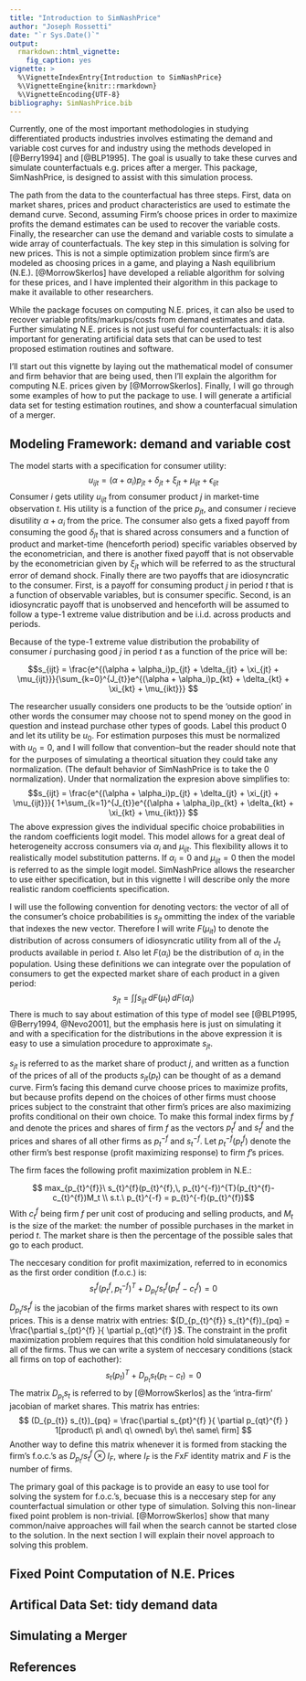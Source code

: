 ```yaml
---
title: "Introduction to SimNashPrice"
author: "Joseph Rossetti"
date: "`r Sys.Date()`"
output: 
  rmarkdown::html_vignette:
    fig_caption: yes
vignette: >
  %\VignetteIndexEntry{Introduction to SimNashPrice}
  %\VignetteEngine{knitr::rmarkdown}
  %\VignetteEncoding{UTF-8}
bibliography: SimNashPrice.bib
---
```



Currently, one of the most important methodologies in studying differentiated products industries involves estimating the demand and variable cost curves for and industry using the methods developed in [@Berry1994] and [@BLP1995]. The goal is usually to take these curves and simulate counterfactuals e.g. prices after a merger. This package, SimNashPrice, is designed to assist with this simulation process. 

The path from the data to the counterfactual has three steps. First, data on market shares, prices and product characteristics are used to estimate the demand curve. Second, assuming Firm's choose prices in order to maximize profits the demand estimates can be used to recover the variable costs. Finally, the researcher can use the demand and variable costs to simulate a wide array of counterfactuals. The key step in this simulation is solving for new prices. This is not a simple optimization problem since firm's are modeled as choosing prices in a game, and playing a Nash equilibrium (N.E.). [@MorrowSkerlos] have developed a reliable algorithm for solving for these prices, and I have implented their algorithm in this package to make it available to other researchers.

While the package focuses on computing N.E. prices, it can also be used to recover variable profits/markups/costs from demand estimates and data.  Further simulating N.E. prices is not just useful for counterfactuals: it is also important for generating artificial data sets that can be used to test proposed estimation routines and software.

I'll start out this vignette by laying out the mathematical model of consumer and firm behavior that are being used, then I'll explain the algorithm for computing N.E. prices given by [@MorrowSkerlos]. Finally, I will go through some examples of how to put the package to use. I will generate a artificial data set for testing estimation routines, and show a counterfacual simulation of a merger.

## Modeling Framework: demand and variable cost

The model starts with a specification for consumer utility:
$$ u_{ijt} = (\alpha + \alpha_i)p_{jt} +  \delta_{jt} + \xi_{jt} + \mu_{ijt} + \epsilon_{ijt}   $$
Consumer $i$ gets utility $u_{ijt}$ from consumer product $j$ in market-time observation $t$. His utility is a function of the price $p_{jt}$, and consumer $i$ recieve disutility $\alpha+\alpha_i$ from the price. The consumer also gets a fixed payoff from consuming the good $\delta_{jt}$ that is shared across consumers and a function of product and market-time (henceforth period) specific variables observed by the econometrician, and there is another fixed payoff that is not observable by the econometrician given by $\xi_{jt}$ which will be referred to as the structural error of demand shock. Finally there are two payoffs that are idiosyncratic to the consumer. First, is a payoff for consuming product $j$ in period $t$ that is a function of observable variables, but is consumer specific. Second, is an idiosyncratic payoff that is unobserved and henceforth will be assumed to follow a type-1 extreme value distribution and be i.i.d. across products and periods.

Because of the type-1 extreme value distribution the probability of consumer $i$ purchasing good $j$ in period $t$ as a function of the price will be:

$$s_{ijt} = \frac{e^{(\alpha + \alpha_i)p_{jt} +  \delta_{jt} + \xi_{jt} + \mu_{ijt}}}{\sum_{k=0}^{J_{t}}e^{(\alpha + \alpha_i)p_{kt} +  \delta_{kt} + \xi_{kt} + \mu_{ikt}}} $$

The researcher usually considers one products to be the 'outside option' in other words the consumer may choose not to spend money on the good in question and instead purchase other types of goods. Label this product $0$ and let its utility be $u_{0}$. For estimation purposes this must be normalized with $u_{0}=0$, and I will follow that convention--but the reader should note that for the purposes of simulating a theortical situation they could take any normalization. (The default behavior of SimNashPrice is to take the $0$ normalization). Under that normalization the expresion above simplifies to:
$$s_{ijt} = \frac{e^{(\alpha + \alpha_i)p_{jt} +  \delta_{jt} + \xi_{jt} + \mu_{ijt}}}{  1+\sum_{k=1}^{J_{t}}e^{(\alpha + \alpha_i)p_{kt} +  \delta_{kt} + \xi_{kt} + \mu_{ikt}}} $$
The above expression gives the individual specific choice probabilities in the random coefficients logit model.  This model allows for a great deal of heterogeneity accross consumers via $\alpha_{i}$ and $\mu_{ijt}$. This flexibility allows it to realistically model substitution patterns. If $\alpha_{i} = 0$ and $\mu_{ijt} = 0$ then the model is referred to as the simple logit model. SimNashPrice allows the researcher to use either specification, but in this vignette I will describe only the more realistic random coefficients specification. 

I will use the following convention for denoting vectors: the vector of all of the consumer's choice probabilities is $s_{jt}$ ommitting the index of the variable that indexes the new vector.  Therefore I will write $F(\mu_{it})$ to denote the distribution of across consumers of idiosyncratic utility from all of the $J_{t}$ products available in period $t$. Also let $F(\alpha_i)$ be the distribution of $\alpha_{i}$ in the population.  Using these definitions we can integrate over the population of consumers to get the expected market share of each product in a given period:
$$s_{jt} = \int \int s_{ijt}\, dF(\mu_t)\,dF(\alpha_i)$$
There is much to say about estimation of this type of model see [@BLP1995, @Berry1994, @Nevo2001], but the emphasis here is just on simulating it and with a specification for the distributions in the above expression it is easy to use a simulation procedure to approximate $s_{jt}$. 

$s_{jt}$ is referred to as the market share of product $j$, and written as a function of the prices of all of the products $s_{jt}(p_t)$  can be thought of as a demand curve.  Firm's facing this demand curve choose prices to maximize profits, but because profits depend on the choices of other firms must choose prices subject to the constraint that other firm's prices are also maximizing profits conditional on their own choice. To make this formal index firms by $f$ and denote the prices and shares of firm $f$ as the vectors $p_{t}^{f}$ and $s_{t}^{f}$ and the prices and shares of all other firms as $p_{t}^{-f}$ and $s_{t}^{-f}$.  Let $p_{t}^{-f}(p_{t}^{f})$ denote the other firm's best response (profit maximizing response) to firm $f$'s prices.

The firm faces the following profit maximization problem in N.E.:

$$ max_{p_{t}^{f}}\  s_{t}^{f}(p_{t}^{f},\, p_{t}^{-f})^{T}(p_{t}^{f}-c_{t}^{f})M_t \\ s.t.\  p_{t}^{-f} = p_{t}^{-f}(p_{t}^{f})$$
With $c_{t}^{f}$ being firm $f$ per unit cost of producing and selling products, and $M_t$ is the size of the market: the number of possible purchases in the market in period $t$.  The market share is then the percentage of the possible sales that go to each product.

The neccesary condition for profit maximization, referred to in economics as the first order condition (f.o.c.) is:
$$  s_{t}^{f}(p_{t}^{f},\, p_{t}^{-f})^T + D_{p_{t}^{f}} s_{t}^{f}(p_{t}^{f}-c_{t}^{f}) = 0 $$
$D_{p_{t}^{f}} s_{t}^{f}$ is the jacobian of the firms market shares with respect to its own prices. This is a dense matrix with entries: $(D_{p_{t}^{f}} s_{t}^{f})_{pq} = \frac{\partial s_{pt}^{f} }{ \partial p_{qt}^{f} }$. The constraint in the profit maximization problem requires that this condition hold simulataneously for all of the firms. Thus we can write a system of neccesary conditions (stack all firms on top of eachother):
$$ s_{t}(p_{t})^T + D_{p_{t}} s_{t} (p_{t}-c_{t}) = 0$$ 
The matrix $D_{p_{t}} s_{t}$ is referred to by [@MorrowSkerlos] as the 'intra-firm' jacobian of market shares. This matrix has entries:
$$ (D_{p_{t}} s_{t})_{pq} = \frac{\partial s_{pt}^{f} }{ \partial p_{qt}^{f} } 1[product\ p\ and\ q\ owned\ by\ the\ same\ firm] $$
Another way to define this matrix whenever it is formed from stacking the firm's f.o.c.'s as $D_{p_{t}^{f}} s_{t}^{f} \otimes I_{F}$, where $I_F$ is the $F$x$F$ identity matrix and $F$ is the number of firms.

The primary goal of this package is to provide an easy to use tool for solving the system for f.o.c.'s, becuase this is a neccesary step for any counterfactual simulation or other type of simulation.  Solving this non-linear fixed point problem is non-trivial. [@MorrowSkerlos] show that many common/naive approaches will fail when the search cannot be started close to the solution. In the next section I will explain their novel approach to solving this problem.

## Fixed Point Computation of N.E. Prices

## Artifical Data Set: tidy demand data

## Simulating a Merger


## References
